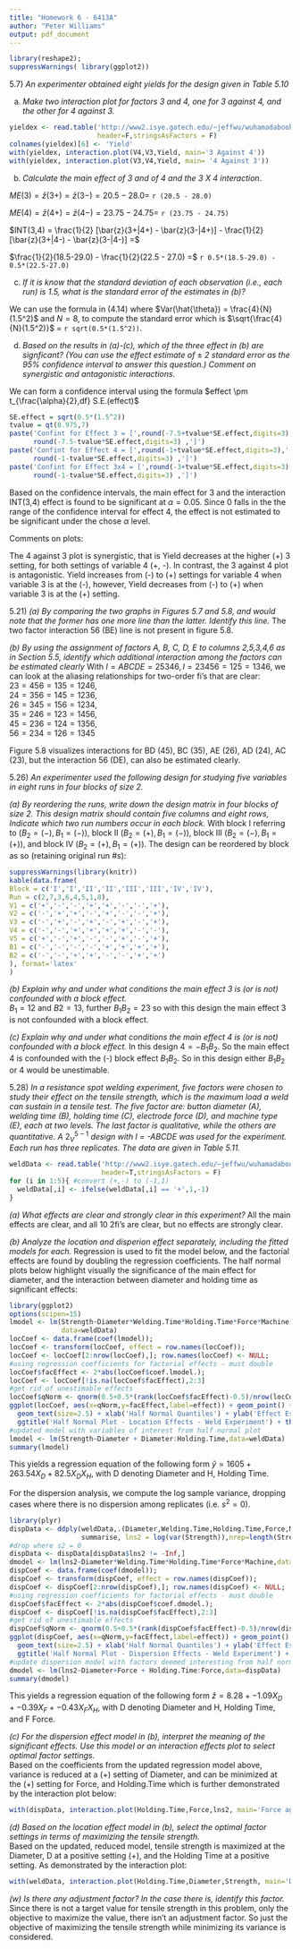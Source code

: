 ```yaml
---
title: "Homework 6 - 6413A"
author: "Peter Williams"
output: pdf_document
---
```

```r
library(reshape2); 
suppressWarnings( library(ggplot2))
```

5.7) *An experimenter obtained eight yields for the design given in Table 5.10*

(a) *Make two interaction plot for factors 3 and 4, one for 3 against 4, and the other for 4 against 3.* 
```r
yieldex <- read.table('http://www2.isye.gatech.edu/~jeffwu/wuhamadabook/data/Yield.dat',
                      header=F,stringsAsFactors = F)
colnames(yieldex)[6] <- 'Yield'
with(yieldex, interaction.plot(V4,V3,Yield, main='3 Against 4'))
with(yieldex, interaction.plot(V3,V4,Yield, main= '4 Against 3'))
```

(b) *Calculate the main effect of 3 and of 4 and the 3 X 4 interaction*.

$ME(3) = \bar{z}(3+) = \bar{z}(3-) = 20.5 - 28.0 =$ `r (20.5 - 28.0)` 

$ME(4) = \bar{z}(4+) = \bar{z}(4-) = 23.75 - 24.75 =$ `r (23.75 - 24.75)`

$INT(3,4) = \frac{1}{2} [\bar{z}(3+|4+) - \bar{z}(3-|4+)] -  \frac{1}{2} [\bar{z}(3+|4-) - \bar{z}(3-|4-)] =$

$\frac{1}{2}(18.5-29.0) - \frac{1}{2}(22.5 - 27.0) =$ `r 0.5*(18.5-29.0) - 0.5*(22.5-27.0)`

(c) *If it is know that the standard deviation of each observation (i.e., each run) is 1.5, what is the standard error of the estimates in (b)?*

We can use the formula in (4.14) where $Var(\hat{\theta}) = \frac{4}{N}(1.5^2)$ and $N = 8$, to compute the standard error which is $\sqrt{\frac{4}{N}(1.5^2)}$ = `r sqrt(0.5*(1.5^2))`. 


(d) *Based on the results in (a)-(c), which of the three effect in (b) are signficant? (You can use the effect estimate of* $\pm$ *2 standard error as the 95% confidence interval to answer this question.) Comment on synergistic and antagonistic interactions.*

We can form a confidence interval using the formula $effect \pm t_{\frac{\alpha}{2},df} S.E.(effect)$

```r
SE.effect = sqrt(0.5*(1.5^2))
tvalue = qt(0.975,7)
paste('Confint for Effect 3 = [',round(-7.5+tvalue*SE.effect,digits=3),',',
      round(-7.5-tvalue*SE.effect,digits=3) ,']')
paste('Confint for Effect 4 = [',round(-1+tvalue*SE.effect,digits=3),',',
      round(-1-tvalue*SE.effect,digits=3) ,']')
paste('Confint for Effect 3x4 = [',round(-3+tvalue*SE.effect,digits=3),',',
      round(-1-tvalue*SE.effect,digits=3) ,']')
```
Based on the confidence intervals, the main effect for 3 and the interaction INT(3,4) effect is found to be significant at $\alpha=0.05$. Since 0 falls in the the range of the confidence interval for effect 4, the effect is not estimated to be significant under the chose $\alpha$ level.

Comments on plots: 

The 4 against 3 plot is synergistic, that is Yield decreases at the higher (+) 3 setting, for both settings of variable 4 (+, -). In contrast, the 3 against 4 plot is antagonistic. Yield increases from (-) to (+) settings for variable 4 when variable 3 is at the (-), however, Yield decreases from  (-) to (+) when variable 3 is at the (+) setting.  

5.21) 
*(a) By comparing the two graphs in Figures 5.7 and 5.8, and would note that the former has one more line than the latter. Identify this line.*
The two factor interaction 56 (BE) line is not present in figure 5.8. 

*(b) By using the assignment of factors A, B, C, D, E to columns 2,5,3,4,6 as in Section 5.5, identify which additional interaction among the factors can be estimated clearly*
With $I=ABCDE=25346, I=23456=125=1346$, we can look at the aliasing relationships for two-order fi's that are clear:   
$23=456=135=1246$,    
$24=356=145=1236$,  
$26=345=156=1234$,  
$35=246=123=1456$,  
$45=236=124=1356$,  
$56=234=126=1345$  

Figure 5.8 visualizes interactions for BD (45), BC (35), AE (26), AD (24), AC (23), but the interaction 56 (DE), can also be estimated clearly. 

5.26) *An experimenter used the following design for studying five variables in eight runs in four blocks of size 2.*  

*(a) By reordering the runs, write down the design matrix in four blocks of size 2. This design matrix should contain five columns and eight rows, Indicate which two run numbers occur in each block.* 
With block I referring to ($B_2=(-), B_1=(-)$), block II ($B_2=(+), B_1=(-)$), block III ($B_2=(-), B_1=(+)$), and block IV ($B_2=(+), B_1=(+)$). The design can be reordered by block as so (retaining original run #s):  

```r
suppressWarnings(library(knitr))
kable(data.frame(
Block = c('I','I','II','II','III','III','IV','IV'),
Run = c(2,7,3,6,4,5,1,8),  
V1 = c('+','-','-','+','+','-','-','+'),
V2 = c('-','+','+','-','+','-','-','+'),
V3 = c('-','+','-','+','-','+','-','+'),
V4 = c('-','-','+','+','+','+','-','-'),
V5 = c('+','-','+','-','-','+','-','+'),
B1 = c('-','-','-','-','+','+','+','+'),
B2 = c('-','-','+','+','-','-','+','+')
), format='latex'
)
```  
*(b) Explain why and under what conditions the main effect 3 is (or is not) confounded with a block effect.*  
$B_1 = 12$ and $B2 = 13$, further $B_1 B_2 = 23$ so with this design the main effect 3 is not confounded with a block effect. 

*(c) Explain why and under what conditions the main effect 4 is (or is not) confounded with a block effect.* 
In this design $4 = - B_1 B_2$. So the main effect 4 is confounded with the (-) block effect $B_1 B_2$. So in this design either $B_1 B_2$ or $4$ would be unestimable. 

5.28) *In a resistance spot welding experiment, five factors were chosen to study their effect on the tensile strength, which is the maximum load a weld can sustain in a tensile test. The five factor are: button diameter (A), welding time (B), holding time (C), electrode force (D), and machine type (E), each at two levels. The last factor is qualitative, while the others are quantitative. A* $2_{V}^{5-1}$ *design with I = -ABCDE was used for the experiment. Each run has three replicates. The data are given in Table 5.11.*

```r
weldData <- read.table('http://www2.isye.gatech.edu/~jeffwu/wuhamadabook/data/welding.dat',
                       header=T,stringsAsFactors = F)
for (i in 1:5){ #convert (+,-) to (-1,1)
  weldData[,i] <- ifelse(weldData[,i] == '+',1,-1)
}
```
*(a) What effects are clear and strongly clear in this experiment?*
All the main effects are clear, and all 10 2fi's are clear, but no effects are strongly clear. 

*(b) Analyze the location and disperion effect separately, including the fitted models for each.*
Regression is used to fit the model below, and the factorial effects are found by doubling the regression coefficients. The half normal plots below highlight visually the significance of the main effect for diameter, and the interaction between diameter and holding time as significant effects: 
```r
library(ggplot2)
options(scipen=15)
lmodel <- lm(Strength~Diameter*Welding.Time*Holding.Time*Force*Machine,
             data=weldData)
locCoef <- data.frame(coef(lmodel));
locCoef <- transform(locCoef, effect = row.names(locCoef));
locCoef <- locCoef[2:nrow(locCoef),]; row.names(locCoef) <- NULL;
#using regression coefficients for factorial effects - must double
locCoef$facEffect <- 2*abs(locCoef$coef.lmodel.); 
locCoef <- locCoef[!is.na(locCoef$facEffect),2:3] 
#get rid of unestimable effects
locCoef$qNorm <- qnorm(0.5+0.5*(rank(locCoef$facEffect)-0.5)/nrow(locCoef))
ggplot(locCoef, aes(x=qNorm,y=facEffect,label=effect)) + geom_point() + 
  geom_text(size=2.5) + xlab('Half Normal Quantiles') + ylab('Effect Estimates') + 
  ggtitle('Half Normal Plot - Location Effects - Weld Experiment') + theme_bw()
#updated model with variables of interest from half normal plot
lmodel <- lm(Strength~Diameter + Diameter:Holding.Time,data=weldData) 
summary(lmodel)
```
This yields a regression equation of the following form $\hat{y} = 1605 + 263.54 X_D + 82.5 X_D X_H$, with D denoting Diameter and H, Holding Time. 

For the dispersion analysis, we compute the log sample variance, dropping cases where there is no dispersion among replicates (i.e. $s^2 = 0$). 
```r
library(plyr)
dispData <- ddply(weldData,.(Diameter,Welding.Time,Holding.Time,Force,Machine), 
                  summarise, lns2 = log(var(Strength)),nrep=length(Strength))
#drop where s2 = 0
dispData <- dispData[dispData$lns2 != -Inf,]
dmodel <- lm(lns2~Diameter*Welding.Time*Holding.Time*Force*Machine,data=dispData)
dispCoef <- data.frame(coef(dmodel));
dispCoef <- transform(dispCoef, effect = row.names(dispCoef));
dispCoef <- dispCoef[2:nrow(dispCoef),]; row.names(dispCoef) <- NULL;
#using regression coefficients for factorial effects - must double
dispCoef$facEffect <- 2*abs(dispCoef$coef.dmodel.); 
dispCoef <- dispCoef[!is.na(dispCoef$facEffect),2:3] 
#get rid of unestimable effects
dispCoef$qNorm <- qnorm(0.5+0.5*(rank(dispCoef$facEffect)-0.5)/nrow(dispCoef))
ggplot(dispCoef, aes(x=qNorm,y=facEffect,label=effect)) + geom_point() + 
  geom_text(size=2.5) + xlab('Half Normal Quantiles') + ylab('Effect Estimates') + 
  ggtitle('Half Normal Plot - Dispersion Effects - Weld Experiment') + theme_bw()
#update dispersion model with factors deemed interesting from half normal plot
dmodel <- lm(lns2~Diameter+Force + Holding.Time:Force,data=dispData)
summary(dmodel)

```
This yields a regression equation of the following form $\hat{z} = 8.28 + -1.09 X_D + -0.39 X_F + -0.43 X_F X_H$, with D denoting Diameter and H, Holding Time, and F Force. 


*(c) For the dispersion effect model in (b), interpret the meaning of the significant effects. Use this model or an interaction effects plot to select optimal factor settings.*  
Based on the coefficients from the updated regression model above, variance is reduced at a (+) setting of Diameter, and can be minimized at the (+) setting for Force, and Holding.Time which is further demonstrated by the interaction plot below: 
```r
with(dispData, interaction.plot(Holding.Time,Force,lns2, main='Force against Holding.Time'))
```

*(d) Based on the location effect model in (b), select the optimal factor settings in terms of maximizing the tensile strength.*  
Based on the updated, reduced model, tensile strength is maximized at the Diameter, D at a positive setting (+), and the Holding Time at a positive setting. As demonstrated by the interaction plot: 
```r
with(weldData, interaction.plot(Holding.Time,Diameter,Strength, main='Diameter against Holding.Time'))
```

*(w) Is there any adjustment factor? In the case there is, identify this factor.*   
Since there is not a target value for tensile strength in this problem, only the objective to maximize the value, there isn't an adjustment factor. So just the objective of maximizing the tensile strength while minimizing its variance is considered. 

